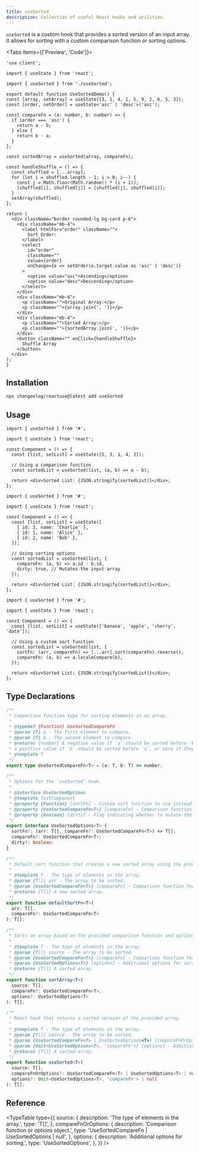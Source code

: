 ```yaml
---
title: useSorted
description: Collection of useful React hooks and utilities.
---
```


`useSorted` is a custom hook that provides a sorted version of an input array. It allows for sorting with a custom comparison function or sorting options.

<Tabs items={['Preview', 'Code']}>
  <Tab value="Preview">
    <UseSortedDemo />
  </Tab>
  <Tab value="Code">
  ```tsx
'use client';

import { useState } from 'react';

import { useSorted } from './useSorted';

export default function UseSortedDemo() {
  const [array, setArray] = useState([3, 1, 4, 1, 5, 9, 2, 6, 5, 3]);
  const [order, setOrder] = useState<'asc' | 'desc'>('asc');

  const compareFn = (a: number, b: number) => {
    if (order === 'asc') {
      return a - b;
    } else {
      return b - a;
    }
  };

  const sortedArray = useSorted(array, compareFn);

  const handleShuffle = () => {
    const shuffled = [...array];
    for (let i = shuffled.length - 1; i > 0; i--) {
      const j = Math.floor(Math.random() * (i + 1));
      [shuffled[i], shuffled[j]] = [shuffled[j], shuffled[i]];
    }
    setArray(shuffled);
  };

  return (
    <div className="border rounded-lg bg-card p-6">
      <div className="mb-4">
        <label htmlFor="order" className="">
          Sort Order:
        </label>
        <select
          id="order"
          className=""
          value={order}
          onChange={e => setOrder(e.target.value as 'asc' | 'desc')}
        >
          <option value="asc">Ascending</option>
          <option value="desc">Descending</option>
        </select>
      </div>
      <div className="mb-4">
        <p className="">Original Array:</p>
        <p className="">{array.join(', ')}</p>
      </div>
      <div className="mb-4">
        <p className="">Sorted Array:</p>
        <p className="">{sortedArray.join(', ')}</p>
      </div>
      <button className="" onClick={handleShuffle}>
        Shuffle Array
      </button>
    </div>
  );
}
  ```
  </Tab>
  </Tabs>

  ## Installation

```bash
npx changeelog/reactuse@latest add useSorted
```

## Usage

```tsx
import { useSorted } from '#';

import { useState } from 'react';

const Component = () => {
  const [list, setList] = useState([5, 3, 1, 4, 2]);

  // Using a comparison function
  const sortedList = useSorted(list, (a, b) => a - b);

  return <div>Sorted List: {JSON.stringify(sortedList)}</div>;
};
```

```tsx
import { useSorted } from '#';

import { useState } from 'react';

const Component = () => {
  const [list, setList] = useState([
    { id: 3, name: 'Charlie' },
    { id: 1, name: 'Alice' },
    { id: 2, name: 'Bob' },
  ]);

  // Using sorting options
  const sortedList = useSorted(list, {
    compareFn: (a, b) => a.id - b.id,
    dirty: true, // Mutates the input array
  });

  return <div>Sorted List: {JSON.stringify(sortedList)}</div>;
};
```

```tsx
import { useSorted } from '#';

import { useState } from 'react';

const Component = () => {
  const [list, setList] = useState(['banana', 'apple', 'cherry', 'date']);

  // Using a custom sort function
  const sortedList = useSorted(list, {
    sortFn: (arr, compareFn) => [...arr].sort(compareFn).reverse(),
    compareFn: (a, b) => a.localeCompare(b),
  });

  return <div>Sorted List: {JSON.stringify(sortedList)}</div>;
};
```

## Type Declarations

```ts
/**
 * Comparison function type for sorting elements in an array.
 *
 * @typedef {Function} UseSortedCompareFn
 * @param {T} a - The first element to compare.
 * @param {T} b - The second element to compare.
 * @returns {number} A negative value if `a` should be sorted before `b`,
 * a positive value if `b` should be sorted before `a`, or zero if they're equal.
 * @template T
 */
export type UseSortedCompareFn<T> = (a: T, b: T) => number;

/**
 * Options for the `useSorted` hook.
 *
 * @interface UseSortedOptions
 * @template TestComponent
 * @property {Function} [sortFn] - Custom sort function to use instead of the default.
 * @property {UseSortedCompareFn<T>} [compareFn] - Comparison function for sorting elements.
 * @property {boolean} [dirty] - Flag indicating whether to mutate the original array.
 */
export interface UseSortedOptions<T> {
  sortFn?: (arr: T[], compareFn?: UseSortedCompareFn<T>) => T[];
  compareFn?: UseSortedCompareFn<T>;
  dirty?: boolean;
}

/**
 * Default sort function that creates a new sorted array using the provided comparison function.
 *
 * @template T - The type of elements in the array.
 * @param {T[]} arr - The array to be sorted.
 * @param {UseSortedCompareFn<T>} [compareFn] - Comparison function for sorting elements.
 * @returns {T[]} A new sorted array.
 */
export function defaultSortFn<T>(
  arr: T[],
  compareFn?: UseSortedCompareFn<T>
): T[];

/**
 * Sorts an array based on the provided comparison function and options.
 *
 * @template T - The type of elements in the array.
 * @param {T[]} source - The array to be sorted.
 * @param {UseSortedCompareFn<T>} [compareFn] - Comparison function for sorting elements.
 * @param {UseSortedOptions<T>} [options] - Additional options for sorting.
 * @returns {T[]} A sorted array.
 */
export function sortArray<T>(
  source: T[],
  compareFn?: UseSortedCompareFn<T>,
  options?: UseSortedOptions<T>
): T[];

/**
 * React hook that returns a sorted version of the provided array.
 *
 * @template T - The type of elements in the array.
 * @param {T[]} source - The array to be sorted.
 * @param {UseSortedCompareFn<T> | UseSortedOptions<T>} [compareFnOrOptions] - Comparison function or options object.
 * @param {Omit<UseSortedOptions<T>, 'compareFn'>} [options] - Additional options for sorting.
 * @returns {T[]} A sorted array.
 */
export function useSorted<T>(
  source: T[],
  compareFnOrOptions?: UseSortedCompareFn<T> | UseSortedOptions<T> | null,
  options?: Omit<UseSortedOptions<T>, 'compareFn'> | null
): T[];
```

## Reference

<TypeTable
  type={{
    source: {
      description: 'The type of elements in the array.',
      type: 'T[]',
    },
    compareFnOrOptions: {
      description: 'Comparison function or options object.',
      type: 'UseSortedCompareFn<T> | UseSortedOptions<T> | null',
    },
    options: {
      description: 'Additional options for sorting.',
      type: 'UseSortedOptions<T>',
    },
  }}
/>
